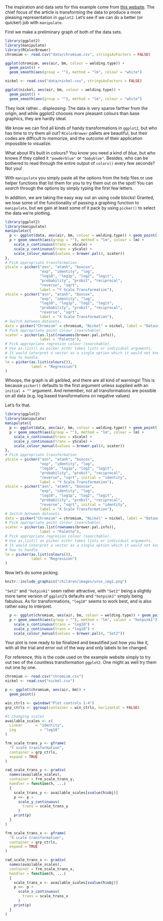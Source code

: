 The inspiration and data sets for this example come from [this website](https://4dpiecharts.com/2011/08/17/user2011-easy-interactive-ggplots-talk/). The chief focus of the article is transforming the data to produce a more pleasing representation in `ggplot2`. Let's see if we can do a better (or quicker) job with `manipulate`.

First we make a preliminary graph of both of the data sets.

```r
library(ggplot2)
library(manipulate)
library(RColorBrewer)
chromium <- read.csv("data/chromium.csv", stringsAsFactors = FALSE)

ggplot(chromium, aes(air, bm, colour = welding.type)) +
  geom_point() +
  geom_smooth(aes(group = ""), method = "lm", colour = "white")
```
```r

nickel <- read.csv("data/nickel.csv", stringsAsFactors = FALSE)

ggplot(nickel, aes(air, bm, colour = welding.type)) +
  geom_point() +
  geom_smooth(aes(group = ""), method = "lm", colour = "white")
```

They look rather... *displeasing*. The data is very sparse farther from the origin, and while ggplot2 chooses more pleasant colours than base graphics, they are hardly ideal.

We know we can find all kinds of handy transformations in `ggplot2`, but who has time to try them all out? `RColorBrewer` pallets are beautiful, but their codes are difficult to memorize, and the outcome of their application impossible to visualize.

What about R's built in colours? You know you need a kind of *blue*, but who knows if they called it `"powderblue"` or `"babyblue"`. Besides, who can be bothered to read through the entire output of `colors()` every few seconds? Not you!

With `manipulate` you simply paste all the options from the help files or use helper functions that list them for you to try them out on the spot! You can *search* through the options by simply typing the first few letters.

In addition, we are taking the easy way out an using code blocks! Granted, we lose some of the functionality of passing a graphing function to `manipulate`, but we gain at least some of it pack by using `picker()` to select the data we're plotting.

```r
library(ggplot2)
library(manipulate)
manipulate({
  p <- ggplot(data, aes(air, bm, colour = welding.type)) + geom_point()
  p + geom_smooth(aes(group = ""), method = "lm", colour = lm) +
    scale_x_continuous(trans = xScale) +
    scale_y_continuous(trans = yScale) +
    scale_colour_manual(values = brewer.pal(4, scater))
},
# Pick appropriate transformation
yScale = picker("asn", "atanh", "boxcox",
                "exp", "identity", "log",
                "log10", "log1p", "log2", "logit",
                "probability", "probit", "reciprocal",
                "reverse", "sqrt",
                label = "Y Scale Transformation"),
xScale = picker("asn", "atanh", "boxcox",
                "exp", "identity", "log",
                "log10", "log1p", "log2", "logit",
                "probability", "probit", "reciprocal",
                "reverse", "sqrt",
                label = "X Scale Transformation"),
# Switch between datasets.
data = picker("Chromium" = chromium, "Nickel" = nickel, label = "Datasets"),
# Pick appropriate point colour (searchable).
scater = picker(as.list(rownames(brewer.pal.info)),
                label = "Palette"),
# Pick appropriate regresion colour (searchable).
# Use as.list() as picker eithr takes lists or individual arguments.
# It would interpret a vector as a single option which it would not know
# how to handle.
lm = picker(as.list(colours()),
            label = "Regression")
)
```

Whoops, the graph is all garbled, and there are all kind of warnings! This is because `picker()` defaults to the first argument unless supplied with an `initial = ""` argument. And remember, not all transformations are possible on all data (e.g. log based transformations on negative values)

Let's fix that.

```r
library(ggplot2)
library(manipulate)
manipulate({
  p <- ggplot(data, aes(air, bm, colour = welding.type)) + geom_point()
  p + geom_smooth(aes(group = ""), method = "lm", colour = lm) +
    scale_x_continuous(trans = xScale) +
    scale_y_continuous(trans = yScale) +
    scale_colour_manual(values = brewer.pal(4, scater))
},
# Pick appropriate transformation
yScale = picker("asn", "atanh", "boxcox",
                "exp", "identity", "log",
                "log10", "log1p", "log2", "logit",
                "probability", "probit", "reciprocal",
                "reverse", "sqrt", initial = "identity",
                label = "Y Scale Transformation"),
xScale = picker("asn", "atanh", "boxcox",
                "exp", "identity", "log",
                "log10", "log1p", "log2", "logit",
                "probability", "probit", "reciprocal",
                "reverse", "sqrt", initial = "identity",
                label = "X Scale Transformation"),
# Switch between datasets.
data = picker("Chromium" = chromium, "Nickel" = nickel, label = "Datasets"),
# Pick appropriate point colour (searchable).
scater = picker(as.list(rownames(brewer.pal.info)),
                label = "Palette"),
# Pick appropriate regresion colour (searchable).
# Use as.list() as picker eithr takes lists or individual arguments.
# It would interpret a vector as a single option which it would not know
# how to handle.
lm = picker(as.list(colours()),
            label = "Regression")
)
```

Now let's do some picking.

```r
knitr::include_graphics("children/images/uros_img1.png")
```

`"Set2"` and `"hotpink1"` seem rather attractive, with `"Set2"` being a slightly more tame version of `ggplot2`'s defaults and `"hotpink1"` simply being fabulous. As for transformations, `"log10"` seems to work best, and is also rather easy to interpret.

```r
  p <- ggplot(chromium, aes(air, bm, colour = welding.type)) + geom_point()
  p + geom_smooth(aes(group = ""), method = "lm", colour = "hotpink1") +
    scale_x_continuous(trans = "log10") +
    scale_y_continuous(trans = "log10") +
    scale_colour_manual(values = brewer.pal(4, "Set2"))
```

Your plot is now ready to be finalized and beautified just how you like it, with all the trial and error out of the way and only labels to be changed.

For reference, this is the code used on the example website simply to try out two of the countless transformation `ggplot2`. One might as well try them out one by one.

```r
chromium <- read.csv("chromium.csv")
nickel <- read.csv("nickel.csv")

p <- ggplot(chromium, aes(air, bm)) +
  geom_point()

win_ctrls <- gwindow("Plot controls 1-4")
grp_ctrls <- ggroup(container = win_ctrls, horizontal = FALSE)

#1 Changing scales
available_scales <- c(
  Linear      = "identity", 
  Log           = "log10"
)   

frm_scale_trans_y <- gframe(
  "Y scale transformation", 
  container = grp_ctrls,
  expand = TRUE
)  

rad_scale_trans_y <- gradio(
  names(available_scales), 
  container = frm_scale_trans_y,
  handler = function(h, ...)
  {
    scale_trans_y <- available_scales[svalue(h$obj)]  
    p <<- p + 
      scale_y_continuous(
        trans = scale_trans_y
      )   
    print(p)  
  }
)

frm_scale_trans_x <- gframe(
  "X scale transformation", 
  container = grp_ctrls,
  expand = TRUE
)  

rad_scale_trans_x <- gradio(
  names(available_scales), 
  container = frm_scale_trans_x,
  handler = function(h, ...)
  {
    scale_trans_x <- available_scales[svalue(h$obj)]  
    p <<- p + 
      scale_x_continuous(
        trans = scale_trans_x
      )   
    print(p)  
  }
)
```


